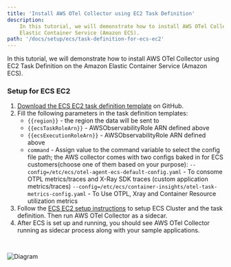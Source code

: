 ```yaml
---
title: 'Install AWS OTel Collector using EC2 Task Definition'
description:
    In this tutorial, we will demonstrate how to install AWS OTel Collector using EC2 Task Definition on the Amazon
    Elastic Container Service (Amazon ECS).
path: '/docs/setup/ecs/task-definition-for-ecs-ec2'
---
```



In this tutorial, we will demonstrate how to install AWS OTel Collector using EC2 Task Definition on the Amazon Elastic
Container Service (Amazon ECS).

<SectionSeparator />

### Setup for ECS EC2
1. [Download the ECS EC2 task definition template](https://github.com/aws-observability/aws-otel-collector/blob/master/examples/ecs/ecs-ec2-sidecar.json) on GitHub.
2. Fill the following parameters in the task definition templates:
    * `{{region}}` - the region the data will be sent to
    * `{{ecsTaskRoleArn}}` - AWSObservabilityRole ARN defined above
    * `{{ecsExecutionRoleArn}}` - AWSObservabilityRole ARN defined above
    * `command` -  Assign value to the command variable to select the config file path; the AWS collector comes with
                   two configs baked in for ECS customers(choose one of them based on your purpose):
                   `--config=/etc/ecs/otel-agent-ecs-default-config.yaml` - To consome OTPL metrics/traces and X-Ray SDK traces (custom application metrics/traces)
                   `--config=/etc/ecs/container-insights/otel-task-metrics-config.yaml` - To Use OTPL, Xray and Container Resource utilization metrics
3. Follow the [ECS EC2 setup instructions](https://docs.aws.amazon.com/AmazonECS/latest/developerguide/getting-started-ecs-ec2.html)
to setup ECS Cluster and the task definition. Then run AWS OTel Collector as a sidecar.
4. After ECS is set up and running, you should see AWS OTel Collector running as sidecar process along with your sample applications.
<img src={task1} alt="Diagram" style="margin: 30px 0;" />
